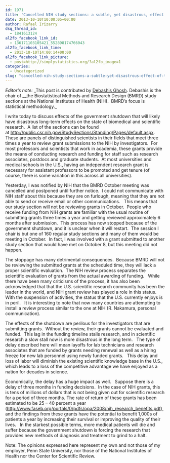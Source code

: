 ```yaml
---
id: 1971
title: 'Cancelled NIH study sections: a subtle, yet disastrous, effect of the government shutdown'
date: 2013-10-10T10:00:05+00:00
author: Rafael Irizarry
dsq_thread_id:
  - 1841613124
al2fb_facebook_link_id:
  - 136171103105421_552898174766043
al2fb_facebook_link_time:
  - 2013-10-10T14:00:14+00:00
al2fb_facebook_link_picture:
  - post=http://simplystatistics.org/?al2fb_image=1
categories:
  - Uncategorized
slug: "cancelled-nih-study-sections-a-subtle-yet-disastrous-effect-of-the-government-shutdown"
---
```

_Editor's note:_ _This post is contributed by [Debashis Ghosh](http://stat.psu.edu/people/dug10). Debashis is the chair of __the Biostatistical Methods and Research Design (BMRD) study sections at the National Institutes of Health (NIH).  BMRD's focus is statistical methodology._

I write today to discuss effects of the government shutdown that will likely have disastrous long-term effects on the state of biomedical and scientific research.  A list of the sections can be found at <http://public.csr.nih.gov/StudySections/Standing/Pages/default.aspx>.   These are panels of distinguished scientists in their fields that meet three times a year to review grant submissions to the NIH by investigators.  For most professors and scientists that work in academia, these grants provide the means of conducting research and funding for staff such as research associates, postdocs and graduate students.  At most universities and medical schools in the U.S., having an independent research grant is necessary for assistant professors to be promoted and get tenure (of course, there is some variation in this across all universities).

Yesterday, I was notified by NIH that the BMRD October meeting was cancelled and postponed until further notice.  I could not communicate with NIH staff about this because they are on furlough, meaning that they are not able to send or receive email or other communications.   This means that our study section will not be reviewing grants in October.  People who receive funding from NIH grants are familiar with the usual routine of submitting grants three times a year and getting reviewed approximately 6 months after submission.  This process has now stopped because of the government shutdown, and it is unclear when it will restart.  The session I chair is but one of 160 regular study sections and many of them would be meeting in October.  In fact, I was involved with a grant submitted to another study section that would have met on October 8, but this meeting did not happen.

The stoppage has many detrimental consequences.  Because BMRD will not be reviewing the submitted grants at the scheduled time, they will lack a proper scientific evaluation.  The NIH review process separates the scientific evaluation of grants from the actual awarding of funding.   While there have been many criticisms of the process, it has also been acknowledged that that the U.S. scientific research community has been the leader in the world, and NIH grant review has played a role in this status.   With the suspension of activities, the status that the U.S. currently enjoys is in peril.   It is interesting to note that now many countries are attempting to install a review process similar to the one at NIH (R. Nakamura, personal communication).

The effects of the shutdown are perilous for the investigators that are submitting grants.  Without the review, their grants cannot be evaluated and funded.  This lag in the funding timeline stalls research, and in scientific research a slow stall now is more disastrous in the long term.   The type of delay described here will mean layoffs for lab technicians and research associates that are funded by grants needing renewal as well as a hiring freeze for new lab personnel using newly funded grants.   This delay and loss of labor will diminish the existing scientific knowledge base in the U.S., which leads to a loss of the competitive advantage we have enjoyed as a nation for decades in science.

Economically, the delay has a huge impact as well.   Suppose there is a delay of three months in funding decisions.  In the case of NIH grants, this is tens of millions of dollars that is not being given out for scientific research for a period of three months. The rate of return of these grants has been estimated to be 25 – 40 percent a year ([http://www.faseb.org/portals/0/pdfs/opa/2008/nih\_research\_benefits.pdf](http://www.faseb.org/portals/0/pdfs/opa/2008/nih_research_benefits.pdf)), and the findings from these grants have the potential to benefit 1,000s of patients a year by increasing their survival or improving the quality of their lives.   In the starkest possible terms, more medical patients will die and suffer because the government shutdown is forcing the research that provides new methods of diagnosis and treatment to grind to a halt.

Note: The opinions expressed here represent my own and not those of my employer, Penn State University, nor those of the National Institutes of Health nor the Center for Scientific Review.

<p align="center">
